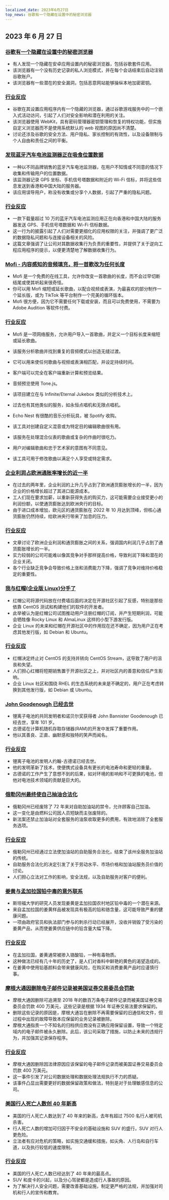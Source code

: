 ```yaml
---
localized_date: 2023年6月27日
top_news: 谷歌有一个隐藏在设置中的秘密浏览器
---
```


## 2023 年 6 月 27 日

### [谷歌有一个隐藏在设置中的秘密浏览器](https://matan-h.com/google-has-a-secret-browser-hidden-inside-the-settings/)

- 有人发现一个隐藏在安卓应用设置内的秘密浏览器，包括谷歌套件应用。
- 该浏览器有一个没有历史记录的私人浏览模式，并在每个会话结束后自动注销谷歌账户。
- 该浏览器有一些潜在的安全漏洞，包括恶意网站能够操纵本地加密密钥。

### [行业反应](http://news.ycombinator.com/item?id=36478206)

- 谷歌在其设置应用程序内有一个隐藏的浏览器，通过谷歌游戏服务中的一个嵌入式活动访问，引起了人们对安全影响和潜在利用的关注。
- 该浏览器使用 WebKit，具有密码管理器密钥管理和恢复的特权功能，但实施自定义浏览器而不是使用系统默认的 web 视图的原因尚不清楚。
- 讨论还涉及谷歌的安全方法、用户隐私、家长控制的有效性，以及设备限制与个人自由和责任之间的平衡。

### [发现蓝牙汽车电池监测器正在吸食位置数据](https://doubleagent.net/2023/05/21/a-car-battery-monitor-tracking-your-location)

- 一种以不同品牌销售的蓝牙汽车电池监测器，在用户不知情或不同意的情况下收集和传输用户的位置数据。
- 该监测器记录 GPS 坐标、手机信号塔数据和附近的 Wi-Fi 信标，并将这些信息发送到香港和中国大陆的服务器。
- 该应用误导用户，称没有收集或分享个人数据，引起了严重的隐私问题。

### [行业反应](http://news.ycombinator.com/item?id=36485597)

- 一款下载量超过 10 万的蓝牙汽车电池监测应用正在向香港和中国大陆的服务器发送 GPS、手机信号塔数据和 Wi-Fi 信标数据。
- 这一行为的披露引起了人们对需要更细化的应用权限的关注，并强调了更广泛的数据隐私问题和与连接设备相关的风险。
- 这篇文章强调了让公司对其数据收集行为负责的重要性，并提供了关于逆向工程应用程序的提示，以便更清楚地了解数据收集行为。

### [Mofi - 内容感知的音频填充，将一首歌改为任何长度](https://mofi.loud.red/)

- Mofi 是一个免费的在线工具，允许你改变一首歌曲的长度，而不会过早切断结尾或使其听起来很奇怪。
- 你可以用 Mofi 缩短或延长歌曲，以配合视频或表演，为最喜欢的部分制作一个延长版，或为 TikTok 等平台制作一个完美的循环版本。
- Mofi 很方便，因为它不需要任何下载或安装，而且可以免费使用，不需要为 Adobe Audition 等软件付费。

### [行业反应](http://news.ycombinator.com/item?id=36480687)

- Mofi 是一项网络服务，允许用户导入一首歌曲，并定义一个目标长度来缩短或延长歌曲。
- 该服务分析歌曲并找到重复的音频模式以创造无缝过渡。
- 它可以用来使任何歌曲与视频或表演相匹配，并设定持续时间。

- 客户端可以完全在客户端重新计算和预览结果。
- 音频预览使用 Tone.js。
- 该项目建立在与 Infinite/Eternal Jukebox 类似的分析技术上。

- 过去也有其他类似的服务，如永恒点唱机和无限点唱机。
- Echo Nest 有很酷的音乐分析玩具，被 Spotify 收购。
- 该工具对创建自定义混音或为特定目的编辑歌曲很有用。

- 该服务在处理混合仪表的歌曲或复杂的作曲时很吃力。
- 用户对编辑歌曲和忠于艺术家的意图有不同意见。
- 该工具可用于修改歌曲以满足个人享受或特定需求。

### [企业利润占欧洲通胀率增长的近一半](https://www.imf.org/en/Blogs/Articles/2023/06/26/europes-inflation-outlook-depends-on-how-corporate-profits-absorb-wage-gains)

- 在过去的两年里，企业利润的上升几乎占到了欧洲通货膨胀增长的一半，因为企业的价格增长超过了其进口能源成本。
- 工人们现在要求加薪，以重新获得失去的购买力，这可能需要企业接受更小的利润份额，以使通货膨胀达到欧洲央行的目标。
- 由于进口成本增加，欧元区的通货膨胀在 2022 年 10 月达到顶峰，但核心通货膨胀仍然持续，给欧洲央行带来了加息的压力。

### [行业反应](http://news.ycombinator.com/item?id=36483276)

- 文章讨论了欧洲企业利润和通货膨胀之间的关系，强调国内利润几乎占到了通货膨胀增长的一半。
- 实力较弱的公司可能难以像其竞争对手那样提高价格，导致利润下降和潜在的企业关闭。
- 各个行业缺乏竞争会导致价格上涨和消费能力下降，强调了竞争对维持价格稳定的重要性。

### [我与红帽(企业版 Linux)分手了](https://www.jeffgeerling.com/blog/2023/im-done-red-hat-enterprise-linux)

- 红帽公司将源代码放在付费墙后面的决定在开源社区引起了反感，特别是那些依靠 CentOS 测试和构建他们的软件的开发者。
- 此举被认为是红帽公司试图推动用户注册红帽的订阅，并产生短期利润，可能会牺牲像 Rocky Linux 和 AlmaLinux 这样的小型下游发行版。
- 企业 Linux 的未来和红帽在开源社区中的作用现在还不确定，因为用户正在考虑其他发行版，如 Debian 和 Ubuntu。

### [行业反应](http://news.ycombinator.com/item?id=36479882)

- 红帽决定终止对 CentOS 的支持并转向 CentOS Stream，这导致了用户的沮丧和失望。
- 人们担心红帽将短期销售置于开源社区之上，并对社区内的善意和信任产生影响。
- 企业 Linux 社区和围绕 RHEL 的生态系统的未来是不确定的，用户正在考虑转换到其他发行版，如 Debian 或 Ubuntu。

### [John Goodenough 已经去世](https://www.thehindubusinessline.com/news/goodenough-nobel-laureate-who-gave-the-world-li-ion-batteries-passes-away/article67010369.ece)

- 锂离子电池的共同发明者和诺贝尔奖获得者 John Bannister Goodenough 已经去世，享年 101 岁。
- 古德诺在计算机随机存取存储器(RAM)的开发中发挥了重要作用。
- 他以其善良、正直、幽默感和独特的笑声而闻名。

### [行业反应](http://news.ycombinator.com/item?id=36475949)

- 锂离子电池的发明人约翰-古德诺已经去世。
- 他的发明革新了技术，使便携式设备具有更长的电池寿命和更轻的重量。
- 古德诺的工作产生了意想不到的后果，如对环境的影响和不可更换的电池，但他对电池技术领域的贡献是巨大的。

### [俄勒冈州最终使自己抽油合法化](https://www.thedrive.com/news/oregon-finally-legalizes-pumping-your-own-gas-after-72-years)

- 俄勒冈州已经废除了 72 年来对自助加油站的禁令，允许顾客自己加油。
- 这一变化是由燃料公司因人员短缺而主张废除的。
- 新法案还禁止加油站对全套服务的油泵收取更多的费用，有效地消除了全套服务选项。

### [行业反应](http://news.ycombinator.com/item?id=36479974)

- 俄勒冈州已经通过立法使加油站的自助服务合法化，结束了该州全服务加油站的传统。
- 自助服务合法化的决定引发了关于劳动水平、市场价格和加油站服务员价值的讨论。
- 人们担心立法对工作的影响，安全法规，以及自助服务对客户的便利。

### [姜黄与孟加拉国铅中毒的意外联系](https://stanmed.stanford.edu/turmeric-lead-risk-detect/)

- 斯坦福大学的研究人员发现姜黄是孟加拉国农村地区铅中毒的一个潜在来源。
- 来自孟加拉国的姜黄样品被发现具有极高的铅和铬含量，这可能导致严重的健康问题。
- 一项由政府官员和执法部门参与的刺杀行动已经展开，没收并销毁了受污染的姜黄产品，从而使姜黄供应链中的铅含量大幅下降。

### [行业反应](http://news.ycombinator.com/item?id=36481693)

- 在孟加拉国，姜黄通常被掺入铬酸铅，一种有毒物质。
- 这种做法已经有几十年的历史了，是人们对香料中鲜艳的黄色的渴望造成的。
- 在姜黄中使用铅基颜料会带来健康风险，在购买和消费姜黄产品时应谨慎行事。

### [摩根大通因删除电子邮件记录被美国证券交易委员会罚款](https://www.theregister.com/2023/06/26/jp_morgan_fined_for_deleting/)

- 摩根大通因删除可追溯至 2018 年的数百万条电子邮件记录而被美国证券交易委员会罚款 400 万美元，这些记录是根据 1934 年证券交易法要求保留的。
- 删除这些记录的原因是，摩根大通旨在删除不再需要保留的旧通信和文件，但过程中出现的故障导致本应保留的业务记录被删除。
- 摩根大通指责一个不知名的归档供应商没有正确应用保留设置，导致一个特定域内的电子邮件被永久删除。此后，该公司采取了措施，以防止未来的违规行为，并加强其记录保存程序。

### [行业反应](http://news.ycombinator.com/item?id=36477936)

- 摩根大通因删除因法律原因应该保留的电子邮件记录而被美国证券交易委员会罚款 400 万美元。
- 这一事件引发了对公司数据处理和数据处理法规执行不力的质疑。
- 该事件凸显出需要更好的数据保留政策和做法，特别是对于处理敏感信息的公司。

### [美国行人死亡人数创 40 年新高](https://text.npr.org/1184034017)

- 美国的行人死亡人数达到了 40 年来的新高，去年有超过 7500 名行人被司机杀害。
- 行人死亡人数的增加可归因于不安全的基础设施和 SUV 的盛行，SUV 对行人更危险。
- 立法者有应对危机的策略，如实施交通缓和措施，如尖角、人行岛和自行车道，以及执行较低的速度限制。

### [行业反应](http://news.ycombinator.com/item?id=36480122)

- 美国的行人死亡人数已经达到了 40 年来的最高点。
- SUV 和皮卡的兴起，以及分心驾驶都是造成行人事故的原因。
- 为了解决行人安全问题，需要改善基础设施，制定更严格的法规，并加强对司机和行人的宣传和教育。

